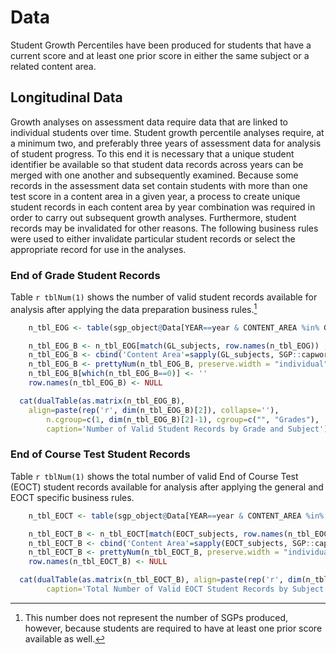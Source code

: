 #  Data

Student Growth Percentiles have been produced for students that have a current score and at least one prior score in either the same subject or a related content area.

## Longitudinal Data
Growth analyses on assessment data require data that are linked to individual students over time.  Student growth percentile analyses require, at a minimum two, and preferably three years of assessment data for analysis of student progress.  To this end it is necessary that a unique student identifier be available so that student data records across years can be merged with one another and subsequently examined.  Because some records in the assessment data set contain students with more than one test score in a content area in a given year, a process to create unique student records in each content area by year combination was required in order to carry out subsequent growth analyses.  Furthermore, student records may be invalidated for other reasons.  The following business rules were used to either invalidate particular student records or select the appropriate record for use in the analyses.


### End of Grade Student Records

Table `r tblNum(1)` shows the number of valid student records available for analysis after applying the data preparation business rules.^[This number does not represent the number of SGPs produced, however, because students are required to have at least one prior score available as well.]

```r
	n_tbl_EOG <- table(sgp_object@Data[YEAR==year & CONTENT_AREA %in% GL_subjects & VALID_CASE=='VALID_CASE']$CONTENT_AREA, sgp_object@Data[YEAR==year & CONTENT_AREA %in% GL_subjects & VALID_CASE=='VALID_CASE']$GRADE)

	n_tbl_EOG_B <- n_tbl_EOG[match(GL_subjects, row.names(n_tbl_EOG)) ,]
	n_tbl_EOG_B <- cbind('Content Area'=sapply(GL_subjects, SGP::capwords, special.words=c("ELA", "US")), n_tbl_EOG_B)
	n_tbl_EOG_B <- prettyNum(n_tbl_EOG_B, preserve.width = "individual", big.mark=',')
	n_tbl_EOG_B[which(n_tbl_EOG_B==0)] <- ''
	row.names(n_tbl_EOG_B) <- NULL

  cat(dualTable(as.matrix(n_tbl_EOG_B),
  	align=paste(rep('r', dim(n_tbl_EOG_B)[2]), collapse=''),
		n.cgroup=c(1, dim(n_tbl_EOG_B)[2]-1), cgroup=c("", "Grades"),
		caption='Number of Valid Student Records by Grade and Subject'))
```


### End of Course Test Student Records

Table `r tblNum(1)` shows the total number of valid End of Course Test (EOCT) student records available for analysis after applying the general and EOCT specific business rules.

```r
	n_tbl_EOCT <- table(sgp_object@Data[YEAR==year & CONTENT_AREA %in% EOCT_subjects & VALID_CASE=='VALID_CASE']$CONTENT_AREA, sgp_object@Data[YEAR==year & CONTENT_AREA %in% EOCT_subjects & VALID_CASE=='VALID_CASE']$GRADE)
```
```r
	n_tbl_EOCT_B <- n_tbl_EOCT[match(EOCT_subjects, row.names(n_tbl_EOCT)) ,]
	n_tbl_EOCT_B <- cbind('Content Area'=sapply(EOCT_subjects, SGP::capwords, special.words=c("ELA", "II", "US")), 'Valid Records' = n_tbl_EOCT_B)
	n_tbl_EOCT_B <- prettyNum(n_tbl_EOCT_B, preserve.width = "individual",big.mark=',')
	row.names(n_tbl_EOCT_B) <- NULL

  cat(dualTable(as.matrix(n_tbl_EOCT_B), align=paste(rep('r', dim(n_tbl_EOCT_B)[2]), collapse=''),
		caption='Total Number of Valid EOCT Student Records by Subject'))

```
